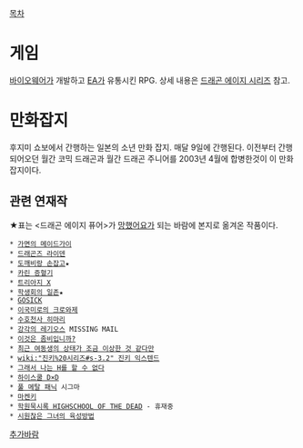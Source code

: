 {{{+1 Dragon Age / ドラゴン エイジ}}}

[[목차]]

= 게임 = 
[[바이오웨어]]가 개발하고 [[EA]]가 유통시킨 RPG. 
상세 내용은 [[드래곤 에이지 시리즈]] 참고.

= 만화잡지 =
후지미 쇼보에서 간행하는 일본의 소년 만화 잡지. 매달 9일에 간행된다. 
이전부터 간행되어오던 월간 코믹 드래곤과 월간 드래곤 주니어를 2003년 4월에 합병한것이 이 만화잡지이다.

== 관련 연재작 ==
★표는 <드래곤 에이지 퓨어>가 [[망했어요]]가 되는 바람에 본지로 옮겨온 작품이다.

 * [[가면의 메이드가이]]
 * [[드래곤즈 라이덴]]
 * [[도깨비랑 손잡고]]★
 * [[카린 증혈기]]
 * [[트리아지 X]]
 * [[학생회의 일존]]★
 * [[GOSICK]]
 * [[이국미로의 크로와제]]
 * [[수호천사 히마리]]
 * [[강각의 레기오스]] MISSING MAIL
 * [[이것은 좀비입니까?]]
 * [[최근 여동생의 상태가 조금 이상한 것 같다만]]
 * [[wiki:"진키%20시리즈#s-3.2" 진키 익스텐드]]
 * [[그래서 나는 H를 할 수 없다]]
 * [[하이스쿨 D×D]]
 * [[풀 메탈 패닉]] 시그마
 * [[마켄키]]
 * [[학원묵시록 HIGHSCHOOL OF THE DEAD]] - 휴재중
 * [[시원찮은 그녀의 육성방법]]

[[추가바람]]

